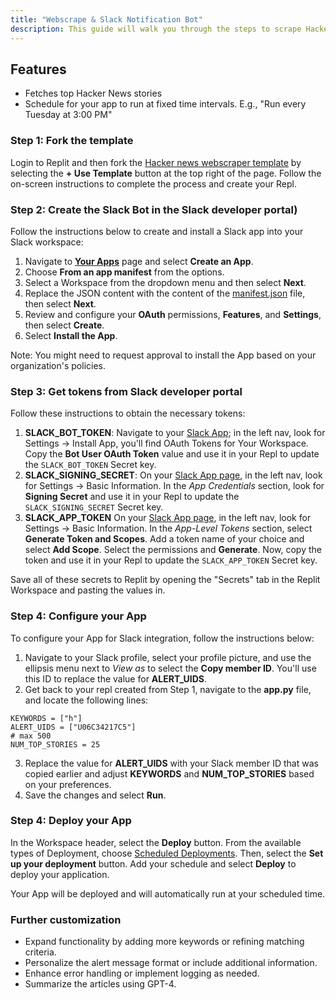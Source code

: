 ```yaml
---
title: "Webscrape & Slack Notification Bot"
description: This guide will walk you through the steps to scrape HackerNews and send data to a given Slack channel of your choice.
---
```


## Features

* Fetches top Hacker News stories
* Schedule for your app to run at fixed time intervals. E.g., "Run every Tuesday at 3:00 PM"

### Step 1: Fork the template

Login to Replit and then fork the [Hacker news webscraper template](https://replit.com/@replit-matt/Hacker-News-Alert-Slackbot?v=1#app.py) by selecting the **\+ Use Template** button at the top right of the page. Follow the on-screen instructions to complete the process and create your Repl.

### Step 2: Create the Slack Bot in the Slack developer portal)

Follow the instructions below to create and install a Slack app into your Slack workspace:

1. Navigate to [**Your Apps**](https://api.slack.com/apps) page and select **Create an App**.
2. Choose **From an app manifest** from the options.
3. Select a Workspace from the dropdown menu and then select **Next**.
4. Replace the JSON content with the content of the [manifest.json](https://replit.com/@replit-matt/Hacker-News-Alert-Slackbot?v=1#manifest.json) file, then select **Next**.
5. Review and configure your **OAuth** permissions, **Features**, and **Settings**, then select **Create**.
6. Select **Install the App**.

Note: You might need to request approval to install the App based on your organization's policies.

### Step 3: Get tokens from Slack developer portal

Follow these instructions to obtain the necessary tokens:

1. **SLACK\_BOT\_TOKEN**: Navigate to your [Slack App](https://api.slack.com/apps); in the left nav, look for Settings -> Install App, you'll find OAuth Tokens for Your Workspace. Copy the **Bot User OAuth Token** value and use it in your Repl to update the `SLACK_BOT_TOKEN` Secret key.
2. **SLACK\_SIGNING\_SECRET**: On your [Slack App page](https://api.slack.com/apps), in the left nav, look for Settings -> Basic Information. In the _App Credentials_ section, look for **Signing Secret** and use it in your Repl to update the `SLACK_SIGNING_SECRET` Secret key.
3. **SLACK\_APP\_TOKEN** On your [Slack App page](https://api.slack.com/apps), in the left nav, look for Settings -> Basic Information. In the _App-Level Tokens_ section, select **Generate Token and Scopes**. Add a token name of your choice and select **Add Scope**. Select the permissions and **Generate**. Now, copy the token and use it in your Repl to update the `SLACK_APP_TOKEN` Secret key.

Save all of these secrets to Replit by opening the "Secrets" tab in the Replit Workspace and pasting the values in.

### Step 4: Configure your App

To configure your App for Slack integration, follow the instructions below:

1. Navigate to your Slack profile, select your profile picture, and use the ellipsis menu next to _View as_ to select the **Copy member ID**. You'll use this ID to replace the value for **ALERT\_UIDS**.
2. Get back to your repl created from Step 1, navigate to the **app.py** file, and locate the following lines:
```
KEYWORDS = ["h"]
ALERT_UIDS = ["U06C34217C5"]
# max 500
NUM_TOP_STORIES = 25
```
3. Replace the value for **ALERT\_UIDS** with your Slack member ID that was copied earlier and adjust **KEYWORDS** and **NUM\_TOP\_STORIES** based on your preferences.
4. Save the changes and select **Run**.

### Step 4: Deploy your App

In the Workspace header, select the **Deploy** button. From the available types of Deployment, choose [Scheduled Deployments](/cloud-services/deployments/scheduled-deployments). Then, select the **Set up your deployment** button. Add your schedule and select **Deploy** to deploy your application.

Your App will be deployed and will automatically run at your scheduled time.

### **Further customization**
* Expand functionality by adding more keywords or refining matching criteria.
* Personalize the alert message format or include additional information.
* Enhance error handling or implement logging as needed.
* Summarize the articles using GPT-4.
